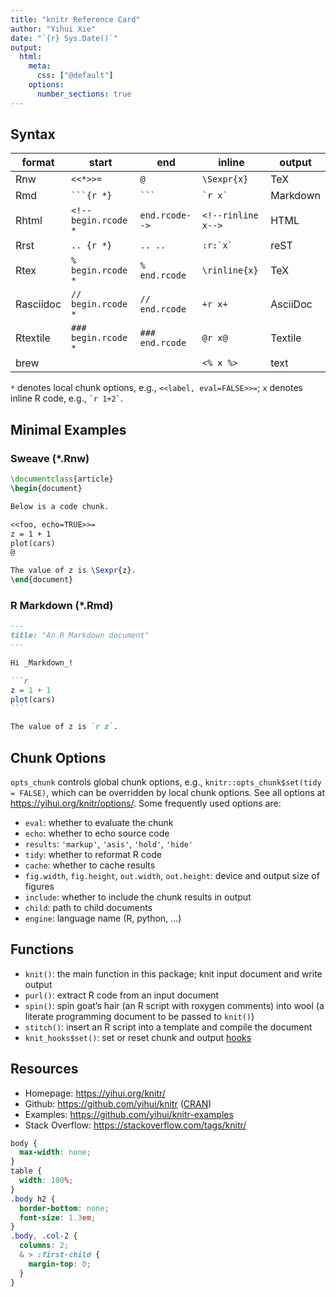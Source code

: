 ```yaml
---
title: "knitr Reference Card"
author: "Yihui Xie"
date: "`{r} Sys.Date()`"
output:
  html:
    meta:
      css: ["@default"]
    options:
      number_sections: true
---
```


```{=html}
<!--
%\VignetteEngine{litedown::vignette}
%\VignetteIndexEntry{knitr Reference Card}
-->
```

## Syntax

| format    | start               | end             | inline             | output   |
|-----------|---------------------|-----------------|--------------------|----------|
| Rnw       | `<<*>>=`            | `@`             | `\Sexpr{x}`        | TeX      |
| Rmd       | ```` ```{r *} ````  | ```` ``` ````   | `` `r x` ``        | Markdown |
| Rhtml     | `<!--begin.rcode *` | `end.rcode-->`  | `<!--rinline x-->` | HTML     |
| Rrst      | `.. {r *}`          | `.. ..`         | `` :r:`x` ``       | reST     |
| Rtex      | `% begin.rcode *`   | `% end.rcode`   | `\rinline{x}`      | TeX      |
| Rasciidoc | `// begin.rcode *`  | `// end.rcode`  | `+r x+`            | AsciiDoc |
| Rtextile  | `### begin.rcode *` | `### end.rcode` | `@r x@`            | Textile  |
| brew      |                     |                 | `<% x %>`          | text     |

`*` denotes local chunk options, e.g., `<<label, eval=FALSE>>=`; `x` denotes
inline R code, e.g., `` `r 1+2` ``.

## Minimal Examples

::: col-2
### Sweave (\*.Rnw)

``` tex
\documentclass{article}
\begin{document}

Below is a code chunk.

<<foo, echo=TRUE>>=
z = 1 + 1
plot(cars)
@

The value of z is \Sexpr{z}.
\end{document}
```

### R Markdown (\*.Rmd)

```` md
---
title: "An R Markdown document"
---

Hi _Markdown_!

```r
z = 1 + 1
plot(cars)
```

The value of z is `r z`.
````
:::

## Chunk Options

`opts_chunk` controls global chunk options, e.g.,
`knitr::opts_chunk$set(tidy = FALSE)`, which can be overridden by local chunk
options. See all options at <https://yihui.org/knitr/options/>. Some frequently
used options are:

-   `eval`: whether to evaluate the chunk
-   `echo`: whether to echo source code
-   `results`: `'markup'`, `'asis'`, `'hold'`, `'hide'`
-   `tidy`: whether to reformat R code
-   `cache`: whether to cache results
-   `fig.width`, `fig.height`, `out.width`, `out.height`: device and output size
    of figures
-   `include`: whether to include the chunk results in output
-   `child`: path to child documents
-   `engine`: language name (R, python, ...)

## Functions

-   `knit()`: the main function in this package; knit input document and write
    output
-   `purl()`: extract R code from an input document
-   `spin()`: spin goat's hair (an R script with roxygen comments) into wool (a
    literate programming document to be passed to `knit()`)
-   `stitch()`: insert an R script into a template and compile the document
-   `knit_hooks$set()`: set or reset chunk and output
    [hooks](https://yihui.org/knitr/hooks/)

## Resources

-   Homepage: <https://yihui.org/knitr/>
-   Github: <https://github.com/yihui/knitr>
    ([CRAN](https://cran.r-project.org/package=knitr))
-   Examples: <https://github.com/yihui/knitr-examples>
-   Stack Overflow: <https://stackoverflow.com/tags/knitr/>

```css
body {
  max-width: none;
}
table {
  width: 100%;
}
.body h2 {
  border-bottom: none;
  font-size: 1.3em;
}
.body, .col-2 {
  columns: 2;
  & > :first-child {
    margin-top: 0;
  }
}
```
